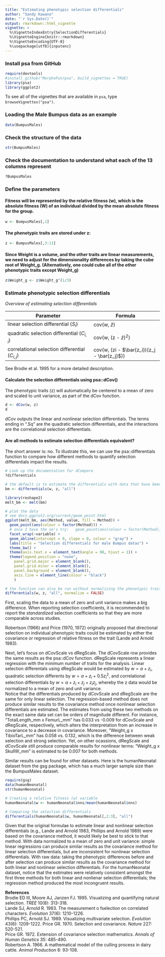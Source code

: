 ```yaml
---
title: "Estimating phenotypic selection differentials"
author: "Sandy Kawano"
date: "`r Sys.Date()`"
output: rmarkdown::html_vignette
vignette: >
  %\VignetteIndexEntry{SelectionDifferentials}
  %\VignetteEngine{knitr::rmarkdown}
  %\VignetteEncoding{UTF-8}
  %\usepackage[utf8]{inputenc}
---
```


### Install psa from GitHub
```r
require(devtools)
#install_github("MorphoFun/psa", build_vignettes = TRUE)
library(psa)
library(ggplot2)
```

To see all of the vignettes that are available in `psa`, type `browseVignettes("psa")`. 

### Loading the Male Bumpus data as an example
```r
data(BumpusMales)
```

### Check the structure of the data
```r
str(BumpusMales)
```

### Check the documentation to understand what each of the 13 columns represent 
```r
?BumpusMales
```

### Define the parameters
#### Fitness will be represented by the relative fitness (w), which is the absolute fitness (W) of an individual divided by the mean absolute fitness for the group.
```r
w <- BumpusMales[,1]
```

#### The phenotypic traits are stored under z:
```r
z <- BumpusMales[,3:11]
```

#### Since Weight is a volume, and the other traits are linear measurements, we need to adjust for the dimensionality differences by taking the cube root of Weight_g. (Alternatively, one could cube all of the other phenotypic traits except Weight_g)
```r
z$Weight_g <- z$Weight_g^(1/3)
```

### Estimate phenotypic selection differentials

*Overview of estimating selection differentials*    

Parameter                                        | Formula
-------------------------------------------------|----------------------------------------
linear selection differential ($S_i$)            | cov(w, $\bar{z}$)
quadratic selection differential ($C_{i,i}$)     | cov(w, (z - $\bar{z})^2$)
correlational selection differential ($C_{i,j}$) | cov(w, (zi - $\bar{z_i})(z_j - \bar{z_j}$))

See Brodie et al. 1995 for a more detailed description.  

#### Calculate the selection differentials using psa::dCov()  
The phenotypic traits (z) will automatically be centered to a mean of zero and scaled to unit variance, as part of the dCov function.
```r
d <- dCov(w, z)
d
```
dCov outputs the linear and nonlinear selection differentials. The terms ending in ".Sq" are the quadratic selection differentials, and the interactions are the correlational selection differentials.  
  
  
#### Are all methods to estimate selection differentials equivalent?  
The short answer is: no. To illustrate this, we can use the psa::differentials function to compare how different methods to quantify selection differentials impact the results.  
```r
# Look up the documentation for dCompare
?differentials

# the default is to estimate the differentials with data that have been normalized to a mean of zero and unit variance
bm <- differentials(w, z, "all")

library(reshape2)
melt_bm <- melt(bm)

# plot the data
# see docs.ggplot2.org/current/geom_point.html
ggplot(melt_bm, aes(Method, value, fill = Method)) + 
  geom_point(aes(colour = factor(Method))) + 
  # once I have the se's try:   geom_point(aes(colour = factor(Method), size = se)) + 
  facet_wrap(~variable) + 
  geom_abline(intercept = 0, slope = 0, colour = "gray") +
  labs(title = "Selection differentials for male Bumpus datas") + 
  theme_bw() +
  theme(axis.text.x = element_text(angle = 90, hjust = 1)) + 
  theme(legend.position = "none",
    panel.grid.major = element_blank(),
    panel.grid.minor = element_blank(),
    panel.background = element_blank(),
    axis.line = element_line(colour = "black")
    )

# the function can also be run without normalizing the phenotypic traits by setting normalize = FALSE
differentials(w, z, "all", normalize = FALSE)
```
First, scaling the data to a mean of zero and unit variance makes a big difference. When reporting selection coefficients, it is recommended to report the *standardized* selection coefficients so that they are more comparable across studies. 

Robertson (1966) and Price (1970, 1972) originally proposed that directional selection on individual phenotypic traits could be estimated by either the covariance or regression of relative fitness on the trait (Lande and Arnold 1983).  

Next, let's focus on dCovScale vs dRegScale. The dCovScale row provides the same results as the psa::dCov function. dRegScale represents a linear regression with the minimum number of traits for the analysis. Linear selection differentals using dRegScale would be estimated by $w = \alpha + z_i$, quadratic selection differents by $w = \alpha + z_i + 0.5z_i^2$, and correlational selection differentials by $w = \alpha + z_i + z_j + z_iz_j$, whereby the z data would be normalized to a mean of zero and unit variance.  
Notice that the differentials produced by dCovScale and dRegScale are the same for only linear selection. The regression-based method does not produce similar results to the covariance method once nonlinear selection differentials are estimated. The estimates from using these two methods on the exact same data set can be orders of magnitude different. For instance, "TotalLength_mm x FemurL_mm" has 0.033 vs -0.009 for dCovScale and dRegScale, respectively, which alters the interpretation from an increase in covariance to a decrease in covariance. Moreover, "Weight_g x TibioTarL_mm" has 0.058 vs. 0.132, which is the difference between weak selection and strong selection. Yet, on other ocassions, dRegScale and dCovScale still produce comparable results for nonlinear terms: "Weight_g x SkullW_mm" is estimated to be 0.007 for both methods.
  
Similar results can be found for other datasets. Here is the humanNeonatal dataset from the gsg package, which has a much larger sample size than the BumpusMales dataset.  
```r
require(gsg)
data(humanNeonatal)
str(humanNeonatal)

# Creating a relative fitness (w) variable
humanNeonatal$w <- humanNeonatal$nns/mean(humanNeonatal$nns)

# Comparing the selection differentials
differentials(humanNeonatal$w, humanNeonatal[,2:3], "all")
```

Given that the original formulae to estimate linear and nonlinear selection differentials (e.g., Lande and Arnold 1983, Phillips and Arnold 1989) were based on the covariance method, it would likely be best to stick to that method. With data normalized to a mean of zero and unit variance: simple linear regressions can produce similar results as the covariance method for linear selection differentials, but are inconsistent for nonlinear selection differentials. With raw data: taking the phenotypic differences before and after selection can produce similar results as the covariance method for both linear and nonlinear selection differentials. For the humanNeonatal dataset, notice that the estimates were relatively consistent amongst the first three methods for both linear and nonlienar selection differentials; the regression method produced the most incongruent results. 




**References**  
Brodie ED III, Moore AJ, Janzen FJ. 1995. Visualizing and quantifying natural selection. *TREE* 10(8): 313-318.   
Lande SJ, Arnold R. 1983. The measurement o fselection on correlated characters. *Evolution* 37(6): 1210-1226.  
Phillips PC, Arnold SJ. 1989. Visualizing multivariate selection. *Evolution* 43(6): 1209-1222.
Price GR. 1970. Selection and covariance. *Nature* 227: 520-521.  
Price GR. 1972. Extension of covariance selection mathematics. *Annals of Human Genetics* 35: 485-490.  
Robertson A. 1966. A mathematical model of the culling process in dairy cattle. *Animal Production* 8: 93-108.  


